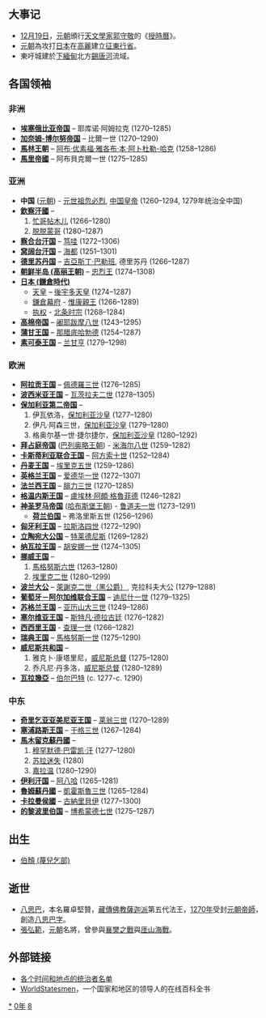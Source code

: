 {{yearTOC|1280|元'''[[至元_(元世祖)|至元]]十七年'''；越南'''[[紹寳|紹寳]]二年'''；日本'''[[弘安|弘安]]三年'''}}
== 大事记 ==
*[[12月19日|12月19日]]，[[元朝|元朝]]頒行[[天文學家|天文學家]][[郭守敬|郭守敬]]的《[[授時曆|授時曆]]》。
*[[元朝|元朝]]為攻打[[鎌倉幕府|日本]]在[[高麗|高麗]]建立[[征東行省|征東行省]]。
*東吁城建於[[下緬甸|下緬甸]]北方[[錫唐河|錫唐河]]流域。
== 各国领袖 ==
=== 非洲 ===
*'''[[埃塞俄比亚帝国|埃塞俄比亚帝国]]''' – 耶库诺·阿姆拉克 (1270–1285)
*'''[[加奈姆-博尔努帝国|加奈姆-博尔努帝国]]''' – 比爾一世 (1270–1290)
*'''[[馬林王朝|馬林王朝]]''' – [[阿布·优素福·雅各布·本·阿卜杜勒-哈克|阿布·优素福·雅各布·本·阿卜杜勒-哈克]] (1258–1286)
*'''[[馬里帝國|馬里帝國]]''' – 阿布貝克爾一世 (1275–1285)

=== 亚洲 ===
*'''中国''' ([[元朝|元朝]]) - [[元世祖|元世祖]][[忽必烈|忽必烈]], [[元朝君主列表|中国皇帝]] (1260–1294, 1279年统治全中国)
*'''[[欽察汗國|欽察汗國]]''' – 
*#[[忙哥帖木儿|忙哥帖木儿]] (1266–1280)
*#[[脱脱蒙哥|脱脱蒙哥]] (1280–1287)
*'''[[察合台汗国|察合台汗国]]''' – [[笃哇|笃哇]] (1272–1306)
*'''[[窝阔台汗国|窝阔台汗国]]''' – [[海都|海都]] (1251–1301)
*'''[[德里苏丹国|德里苏丹国]]''' – [[吉亞斯丁·巴勒班|吉亞斯丁·巴勒班]], 德里苏丹 (1266–1287)
*'''[[高丽王朝|朝鲜半岛 (高丽王朝)]]''' – [[忠烈王|忠烈王]] (1274–1308)
*'''[[鎌倉時代|日本 (鎌倉時代)]]'''
** [[日本天皇|天皇]] – [[後宇多天皇|後宇多天皇]] (1274–1287)
** [[鎌倉幕府|鎌倉幕府]] - [[惟康親王|惟康親王]] (1266–1289)
** [[执权|执权]] - [[北条时宗|北条时宗]] (1268–1284)
*'''[[高棉帝国|高棉帝国]]''' – [[阇耶跋摩八世|阇耶跋摩八世]] (1243–1295)
*'''[[蒲甘王国|蒲甘王国]]''' – [[那腊底哈勃德|那腊底哈勃德]] (1254–1287)
*'''[[素可泰王国|素可泰王国]]''' – [[兰甘亨|兰甘亨]] (1279–1298)

=== 欧洲 ===
*'''[[阿拉贡王国|阿拉贡王国]]''' – [[佩德羅三世_(亞拉岡)|佩德羅三世]] (1276–1285)
*'''[[波西米亚王国|波西米亚王国]]''' – [[瓦茨拉夫二世|瓦茨拉夫二世]] (1278–1305)
*'''[[保加利亚第二帝国|保加利亚第二帝国]]''' –
*#伊瓦依洛，[[保加利亚君主列表|保加利亚沙皇]] (1277–1280)
*#伊凡·阿森三世，[[保加利亚君主列表|保加利亚沙皇]] (1279–1280)
*#格奥尔基一世·捷尔捷尔，[[保加利亚君主列表|保加利亚沙皇]] (1280–1292)
*'''[[拜占庭帝国|拜占庭帝国]]'''  ([[巴列奥略王朝|巴列奥略王朝]]) - [[米海尔八世|米海尔八世]] (1259–1282)
*'''[[卡斯蒂利亞王權|卡斯蒂利亚联合王国]]''' – [[阿方索十世_(卡斯蒂利亞)|阿方索十世]] (1252–1284)
*'''[[丹麦王国|丹麦王国]]''' – [[埃里克五世|埃里克五世]] (1259–1286)
*'''[[英格兰王国|英格兰王国]]''' – [[爱德华一世|爱德华一世]] (1272–1307)
*'''[[法兰西王国|法兰西王国]]''' – [[腓力三世_(法兰西)|腓力三世]] (1270–1285)
*'''[[格温内斯王国|格温内斯王国]]''' – [[盧埃林·阿頗·格魯菲德|盧埃林·阿頗·格魯菲德]] (1246–1282)
*'''[[神圣罗马帝国|神圣罗马帝国]]''' ([[哈布斯堡王朝|哈布斯堡王朝]]) - [[鲁道夫一世_(德意志)|鲁道夫一世]] (1273–1291)
**'''[[荷兰伯国|荷兰伯国]]''' – 弗洛里斯五世 (1256–1296)
*'''[[匈牙利王国|匈牙利王国]]''' – [[拉斯洛四世|拉斯洛四世]] (1272–1290)
*'''[[立陶宛大公国|立陶宛大公国]]''' – [[特莱德尼斯|特莱德尼斯]] (1269–1282)
*'''[[纳瓦拉王国|纳瓦拉王国]]''' – [[胡安娜一世_(纳瓦拉)|胡安娜一世]] (1274–1305)
*'''[[挪威王国|挪威王国]]''' –
*#[[馬格努斯六世|馬格努斯六世]] (1263–1280)
*#[[埃里克二世_(挪威)|埃里克二世]] (1280–1299)
*'''[[波兰君主列表|波兰大公]]''' – [[萊謝克二世|萊謝克二世（黑公爵）]], 克拉科夫大公 (1279–1288)
*'''[[葡萄牙王国|葡萄牙－阿尔加维联合王国]]''' – [[迪尼什一世|迪尼什一世]] (1279–1325)
*'''[[苏格兰王国|苏格兰王国]]''' – [[亚历山大三世_(苏格兰)|亚历山大三世]] (1249–1286)
*'''[[塞尔维亚王国_(中世纪)|塞尔维亚王国]]''' – [[斯特凡·德拉古廷|斯特凡·德拉古廷]] (1276–1282)
*'''[[西西里王国|西西里王国]]''' - [[查理一世_(那不勒斯)|查理一世]] (1266–1282)
*'''[[瑞典王国|瑞典王国]]''' – [[馬格努斯一世_(瑞典)|馬格努斯一世]] (1275–1290)
*'''[[威尼斯共和国|威尼斯共和国]]''' – 
*#雅克卜·康塔里尼，[[威尼斯总督|威尼斯总督]] (1275–1280)
*#乔凡尼·丹多洛，[[威尼斯总督|威尼斯总督]] (1280–1289)
*'''[[瓦拉幾亞|瓦拉幾亞]]''' – [[伯尔巴特|伯尔巴特]] (c. 1277-c. 1290)

=== 中东 ===
*'''[[奇里乞亚亚美尼亚王国|奇里乞亚亚美尼亚王国]]''' – [[莱翁三世|莱翁三世]] (1270–1289)
*'''[[塞浦路斯王国|塞浦路斯王国]]''' – [[賽普勒斯的于格三世|于格三世]] (1267–1284)
*'''[[馬木留克蘇丹國|馬木留克蘇丹國]]''' –
*# [[穆罕默德·巴雷凯·汗|穆罕默德·巴雷凯·汗]] (1277–1280)
*# [[苏拉迷失|苏拉迷失]] (1280)
*# [[嘉拉温|嘉拉温]] (1280–1290)
*'''[[伊利汗国|伊利汗国]]''' – [[阿八哈|阿八哈]] (1265–1281)
* '''[[魯姆蘇丹國|魯姆蘇丹國]]''' – [[凱霍斯魯三世|凱霍斯魯三世]] (1265–1284)
*'''[[卡拉曼侯國|卡拉曼侯國]]''' – [[古納里貝伊|古納里貝伊]] (1277–1300)
*'''[[的黎波里伯国|的黎波里伯国]]''' – [[博希蒙德七世|博希蒙德七世]] (1275–1287)

== 出生 ==
*[[伯顏_(蔑兒乞部)|伯顏 (蔑兒乞部)]]

== 逝世 ==
*[[八思巴|八思巴]]，本名羅卓堅贊，[[藏傳佛教|藏傳佛教]][[薩迦派|薩迦派]]第五代法王，[[1270年|1270年]]受封[[元朝|元朝]][[帝師|帝師]]，創造[[八思巴字|八思巴字]]。
*[[張弘範|張弘範]]，[[元朝|元朝]]名將，曾參與[[襄樊之戰|襄樊之戰]]與[[厓山海戰|厓山海戰]]。
{{Wikisource year mention}}
== 外部链接 ==
* [http://rulers.org/ 各个时间和地点的统治者名单]{{Wayback|url=http://rulers.org/ |date=20181215122044 }}
* [http://worldstatesmen.org/ WorldStatesmen]{{Wayback|url=http://worldstatesmen.org/ |date=20200308093500 }}，一个国家和地区的领导人的在线百科全书

[[Category:1280年|*]]
[[Category:1280年代|0年]]
[[Category:13世纪各年|8]]